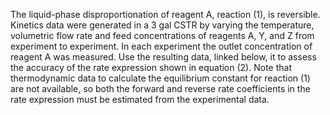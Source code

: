 The liquid-phase disproportionation of reagent A, reaction (1), is reversible. Kinetics data were generated in a 3 gal CSTR by varying the temperature, volumetric flow rate and feed concentrations of reagents A, Y, and Z from experiment to experiment. In each experiment the outlet concentration of reagent A was measured. Use the resulting data, linked below, it to assess the accuracy of the rate expression shown in equation (2). Note that thermodynamic data to calculate the equilibrium constant for reaction (1) are not available, so both the forward and reverse rate coefficients in the rate expression must be estimated from the experimental data.
